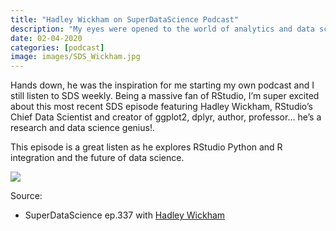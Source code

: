 ```yaml
---
title: "Hadley Wickham on SuperDataScience Podcast"
description: "My eyes were opened to the world of analytics and data science in part through Kirill Eremenko and his amazing SuperDataScience podcast."
date: 02-04-2020
categories: [podcast]
image: images/SDS_Wickham.jpg
---
```


Hands down, he was the inspiration for me starting my own podcast and I still listen to SDS weekly. Being a massive fan of RStudio, I'm super excited about this most recent SDS episode featuring Hadley Wickham, RStudio's Chief Data Scientist and creator of ggplot2, dplyr, author, professor... he's a research and data science genius!.

This episode is a great listen as he explores RStudio Python and R integration and the future of data science.

![](./images/SDS_Wickham.jpg)

Source:

* SuperDataScience ep.337 with [Hadley Wickham](https://www.superdatascience.com/podcast/hadley-wickham-talks-integration-and-future-of-python-and-r)